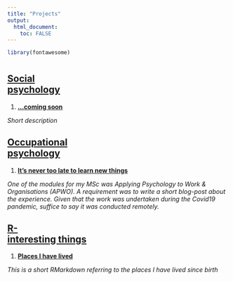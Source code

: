 ```yaml
---
title: "Projects"
output: 
  html_document:
    toc: FALSE
---
```


```r

library(fontawesome)

```

# {.tabset}

## <u>Social<br> psychology</u>


1. [__...coming soon__](./aboutme.html)

_Short description_


## <u>Occupational<br> psychology</u>


1. [__It’s never too late to learn new things__](./apwo.html)

_One of the  modules for my MSc was Applying Psychology to Work & Organisations (APWO). A requirement was to write a short blog-post about the experience. Given that the work was undertaken during the Covid19 pandemic, suffice to say it was conducted remotely._


## <u>R-<br> interesting things</u>


1. [__Places I have lived__](./places_lived.html)

_This is a short RMarkdown referring to the places I have lived since birth_


























